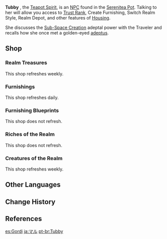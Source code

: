 {{CharacterTabs}}
{{Character Infobox
|type             = NPC
|image            = <gallery>
NPC Tubby Rank 1.png|Rank 1
NPC Tubby Rank 4.png|Rank 4
NPC Tubby Rank 7.png|Rank 7
NPC Tubby Rank 10.png|Rank 10
</gallery>
|affiliation      = Serenitea Pot
|affiliation2     = Adepti
|title            = Teapot Spirit
|title2           = Rain Calmer
|voiceEN          = [https://www.debiderryberry.com/ Debi Derryberry]<ref>Twitter: [https://twitter.com/debiderryberry/status/1462134030376349701 EN VA Self Announcement]</ref>
|voiceJP          = [http://amuleto.jp/talents/watanabechihiro.html Watanabe Chihiro (渡辺 千絢)]<ref>Amuleto: [http://amuleto.jp/talents/watanabechihiro.html JP VA's Profile]</ref>
|voiceKR          = [https://namu.wiki/w/손선영 Son Seon-yeong(손선영)]<ref>YouTube: [https://youtu.be/xplaZwxHFeA KR VA Self Announcement]</ref>
}}
'''Tubby''' {{Lang|zh=阿圆|zh_rm=Ā Yuán}}, the [[Teapot Spirits|Teapot Spirit]], is an [[NPC]] found in the [[Serenitea Pot]]. Talking to her will allow you access to [[Trust Rank]], Create Furnishing, Switch Realm Style, Realm Depot, and other features of [[Housing]].

She discusses the [[Sub-Space Creation]] adeptal power with the Traveler and recalls how she once met a golden-eyed [[adeptus]].

==Shop==
===Realm Treasures===
This shop refreshes weekly.
{{Shop/Header|currency=Realm Currency|note=Trust Rank<br />Required|vendor=Tubby|total=1}}
{{Shop|Fabric|10|50|x=5|note=2|total=1}}
{{Shop|Transient Resin|1,200|1|note=6|total=1}}
{{Shop|Hero's Wit|120|20|note=8|total=1}}
{{Shop|Wanderer's Advice|60|10|x=10|note=8|total=1}}
{{Shop|Mystic Enhancement Ore|60|40|note=8|total=1}}
{{Shop|Mora|120|20|x=10,000|note=8|total=1}}
{{Shop|Sanctifying Essence|360|5|note=8|total=1}}
{{Shop|Sanctifying Unction|90|20|note=8|total=1}}
{{Shop/Footer|total=13,100|note=&nbsp;}}

===Furnishings===
This shop refreshes daily.
{{Shop/Header|currency=Realm Currency|vendor=Tubby|total=1}}
{{Shop|Vial of Adeptal Speed|10|5|total=1}}
{{Shop|Fragrant Cedar Vegetable Rack|60|3|total=1}}
{{Shop|Blooming Hedge|80|3|total=1}}
{{Shop|Ordinary Garden Hedge|80|3|total=1}}
{{Shop|"Concealing Leaves"|80|3|total=1}}
{{Shop|"Green Fountain"|80|3|total=1}}
{{Shop|"Kindletree"|80|3|total=1}}
{{Shop|"Crystalfly's Perch"|80|3|total=1}}
{{Shop|"Southern Sweetleaves"|80|3|total=1}}
{{Shop|"Brightcrown Plumebush"|80|3|total=1}}
{{Shop|"The Color of the Wind"|80|3|total=1}}
{{Shop|Silversand Coconut Tree|80|3|total=1}}
{{Shop|Whitesand Coconut Tree|80|3|total=1}}
{{Shop|Tianheng Red Maple: Branches Aflame|80|3|total=1}}
{{Shop|Peculiar Knotwood Tree|80|3|total=1}}
{{Shop|Yellow Sandbearer Tree|80|3|total=1}}
{{Shop|Hiding Grazestone|80|3|total=1}}
{{Shop|Recreation Stone|80|3|total=1}}
{{Shop|Unmoving Kingstone|80|3|total=1}}
{{Shop|Ashen Stone|80|3|total=1}}
{{Shop|Sartorial Stone|80|3|total=1}}
{{Shop|Moss-Covered Stone|80|3|total=1}}
{{Shop|Stratus-Cloud Stone|80|3|total=1}}
{{Shop|Stepping Stone|80|3|total=1}}
{{Shop|Unprecedentedly Average Stone|80|3|total=1}}
{{Shop|Mature Cuihua Tree|80|3|total=1}}
{{Shop|Cuihua Sapling|80|3|total=1}}
{{Shop|Tall Birch|80|3|total=1}}
{{Shop|Birch Sapling|80|3|total=1}}
{{Shop|Golden Knotwood Tree|80|3|total=1}}
{{Shop|Green Knotwood Tree|80|3|total=1}}
{{Shop|Amber Knotwood Tree|80|3|total=1}}
{{Shop|Amber Irontrunk Tree|80|3|total=1}}
{{Shop|Golden Irontrunk Tree|80|3|total=1}}
{{Shop|Green Irontrunk Tree|80|3|total=1}}
{{Shop|Qingce Heronleaf Bamboo|80|3|total=1}}
{{Shop|Qingce Skysail Bamboo|80|3|total=1}}
{{Shop|Qingce Jadestone Bamboo|80|3|total=1}}
{{Shop|Overgrown Wildvest|40|3|total=1}}
{{Shop|Hazel Wildvest|40|3|total=1}}
{{Shop|Wine-Red Wildvest|40|3|total=1}}
{{Shop|Moonlight Stone|80|3|total=1}}
{{Shop|Sunset Stone|80|3|total=1}}
{{Shop|Scorched Stone|80|3|total=1}}
{{Shop|Goldchime Stone|80|3|total=1}}
{{Shop|Goldbud Stone|80|3|total=1}}
{{Shop|Summer Solstice Rock|80|3|total=1}}
{{Shop|Formation Rock|80|3|total=1}}
{{Shop|"Dainty Fists"|80|3|total=1}}
{{Shop|Chasm's Doorstep|80|3|total=1}}
{{Shop|Parched Stone|80|3|total=1}}
{{Shop|Golden Pearlroot Tree|80|3|total=1}}
{{Shop|Amber Pearlroot Tree|80|3|total=1}}
{{Shop|Withered Pearlroot Tree|80|3|total=1}}
{{Shop|Green Pearlroot Tree|80|3|total=1}}
{{Shop|Profuse Smokeleaf|40|3|total=1}}
{{Shop|Vivacious Smokeleaf|40|3|total=1}}
{{Shop|Profuse Lacquerleaf|40|3|total=1}}
{{Shop|Vivacious Lacquerleaf|40|3|total=1}}
{{Shop|Profuse Awlking|40|3|total=1}}
{{Shop|Vivacious Awlking|40|3|total=1}}
{{Shop|Luscious Bloom|40|3|total=1}}
{{Shop|Verdant Bloom|40|3|total=1}}
{{Shop|Meadow Bloom|40|3|total=1}}
{{Shop|Gemini Verdance|40|3|total=1}}
{{Shop|Gemini Jasmine|40|3|total=1}}
{{Shop|"A Seat in the Wilderness"|80|3|total=1}}
{{Shop|"Hunter's Vantage"|80|3|total=1}}
{{Shop|"Prey's Cloak of Refuge"|80|3|total=1}}
{{Shop|Verdurous Feast|80|3|total=1}}
{{Shop|Verdurous Waiter|80|3|total=1}}
{{Shop|Adeptus Amber: A Striking Sight|120|3|total=1}}
{{Shop|Adeptus Amber: Trespassers Beware|120|3|total=1}}
{{Shop|Forceful Tea Pine|40|3|total=1}}
{{Shop|Cyangrass|80|3|total=1}}
{{Shop|Stonenet|80|3|total=1}}
{{Shop|Greenspire|80|3|total=1}}
{{Shop|Verdant Ancient|80|3|total=1}}
{{Shop|Flower's First Blushing Bloom|80|3|total=1}}
{{Shop|Doves the World Over, Repose Seeking|80|3|total=1}}
{{Shop|The Precious Pink of Spring|80|3|total=1}}
{{Shop|The Red Kite's Waking and Sleeping|80|3|total=1}}
{{Shop|The Wandering Bird Within|80|3|total=1}}
{{Shop|Sappan and Vermilion Enjoined|80|3|total=1}}
{{Shop|Thoughts Beyond the Pale|80|3|total=1}}
{{Shop|The Bellflower Bids the Gloom Farewell|80|3|total=1}}
{{Shop|The Aster's Sigh|80|3|total=1}}
{{Shop|Melancholy, the Dewgrass Shadowing|80|3|total=1}}
{{Shop|Of Promises Unkept the Night Flowers Speak|80|3|total=1}}
{{Shop|Trees of Azure Jade|80|3|total=1}}
{{Shop|Through White Foam the Jade Butterfly Soars|80|3|total=1}}
{{Shop|Scarlet-Scented Fan Dance|80|3|total=1}}
{{Shop|A Thousand Petals of Red Glaze|80|3|total=1}}
{{Shop|"Between Nine Steps"|120|3|total=1}}
{{Shop|Meditation Stone|40|3|total=1}}
{{Shop|Wading Stones|40|3|total=1}}
{{Shop|Hot Spring Whitestone: Secret Fire|80|3|total=1}}
{{Shop|Weeping Stone|80|3|total=1}}
{{Shop|Ardent Cinnabar|80|3|total=1}}
{{Shop|Sub-Space Boulder: Sky Range|80|3|total=1}}
{{Shop|Sub-Space Boulder: Solitude|80|3|total=1}}
{{Shop|Sub-Space Boulder: Seat of Mist|80|3|total=1}}
{{Shop|Sub-Space Boulder: Floating Precipice|80|3|total=1}}
{{Shop|"Seal of the Provisional Head Priestess"|80|3|total=1}}
{{Shop|Of Fields Green: Border of Dreams|80|3|total=1}}
{{Shop|Of Fields Green: Starflower Fence|80|3|total=1}}
{{Shop|Of Fields Green: Smoky Labyrinth|80|3|total=1}}
{{Shop|Of Fields Green: Fluttering Color|80|3|total=1}}
{{Shop|Of Fields Green: Kitty Waiter|80|3|total=1}}
{{Shop|Of Fields Green: Velvet Chaperone|80|3|total=1}}
{{Shop|Midsummer Tea-Fragrance|80|3|total=1}}
{{Shop|Of Bamboo Teal|80|3|total=1}}
{{Shop|Amidst Dew-Covered Lilac Leaves|80|3|total=1}}
{{Shop|Thrice-Dyed Crimson Snowmelt|80|3|total=1}}
{{Shop|Evernight Glitterbough|120|3|total=1}}
{{Shop|Evernight Blazeshrub|120|3|total=1}}
{{Shop|Sub-Space Cabochon: Up, Up and Away|80|3|total=1}}
{{Shop|Burgundy Dewtree|80|3|total=1}}
{{Shop|Burgundy Needletree|80|3|total=1}}
{{Shop|Mauve Shiverstroke Shroom|80|3|total=1}}
{{Shop|Mauve Lute's-Edge Shroom|80|3|total=1}}
{{Shop/Footer|total=27,350}}

===Furnishing Blueprints===
This shop does not refresh.
{{Shop/Header|currency=Realm Currency|vendor=Tubby|total=1}}
{{Shop|Multi-Seat Round Pine Table|specific=Blueprint: Multi-Seat Round Pine Table|80|1|total=1|blueprint=1}}
{{Shop|Wooden Restaurant Signboard|specific=Blueprint: Wooden Restaurant Signboard|80|1|total=1|blueprint=1}}
{{Shop|Pine Dining Chair|specific=Blueprint: Pine Dining Chair|80|1|total=1|blueprint=1}}
{{Shop|Well-Worn Sword|specific=Blueprint: Well-Worn Sword|80|1|total=1|blueprint=1}}
{{Shop|Mounted Record Board|specific=Blueprint: Mounted Record Board|80|1|total=1|blueprint=1}}
{{Shop|Straw Hut|specific=Blueprint: Straw Hut|80|1|total=1|blueprint=1}}
{{Shop|Straw Depot|specific=Blueprint: Straw Depot|80|1|total=1|blueprint=1}}
{{Shop|Straw Shed|specific=Blueprint: Straw Shed|80|1|total=1|blueprint=1}}
{{Shop|Doorless Pine Cupboard|specific=Blueprint: Doorless Pine Cupboard|80|1|total=1|blueprint=1}}
{{Shop|Long Pine Table|specific=Blueprint: Long Pine Table|80|1|total=1|blueprint=1}}
{{Shop|Fir Shelves|specific=Blueprint: Fir Shelves|80|1|total=1|blueprint=1}}
{{Shop|Fir Weapon Rack|specific=Blueprint: Fir Weapon Rack|80|1|total=1|blueprint=1}}
{{Shop|Messy Pile of Fir Crates|specific=Blueprint: Messy Pile of Fir Crates|80|1|total=1|blueprint=1}}
{{Shop|Neat Stack of Fir Kegs|specific=Blueprint: Neat Stack of Fir Kegs|80|1|total=1|blueprint=1}}
{{Shop|Simple Cargo Cart|specific=Blueprint: Simple Cargo Cart|80|1|total=1|blueprint=1}}
{{Shop|Heavy Hay Bale|specific=Blueprint: Heavy Hay Bale|80|1|total=1|blueprint=1}}
{{Shop|Storage Sack: Buzz-Off Bag|specific=Blueprint: Storage Sack: Buzz-Off Bag|80|1|total=1|blueprint=1}}
{{Shop|Old Well|specific=Blueprint: Old Well|80|1|total=1|blueprint=1}}
{{Shop|Weathered Bamboo Fence|specific=Blueprint: Weathered Bamboo Fence|80|1|total=1|blueprint=1}}
{{Shop|Smooth Wooden Bench|specific=Blueprint: Smooth Wooden Bench|80|1|total=1|blueprint=1}}
{{Shop|Smooth Stone Bench|specific=Blueprint: Smooth Stone Bench|80|1|total=1|blueprint=1}}
{{Shop|Timber Wall With Jade Eaves|specific=Blueprint: Timber Wall With Jade Eaves|160|1|total=1|blueprint=1}}
{{Shop|Dark Wood Arch Wall|specific=Blueprint: Dark Wood Arch Wall|160|1|total=1|blueprint=1}}
{{Shop|Traditional Cedar Flooring|specific=Blueprint: Traditional Cedar Flooring|160|1|total=1|blueprint=1}}
{{Shop|Colorful Checkered Tile|specific=Blueprint: Colorful Checkered Tile|160|1|total=1|blueprint=1}}
{{Shop|Checkered Cedar Ceiling|specific=Blueprint: Checkered Cedar Ceiling|160|1|total=1|blueprint=1}}
{{Shop|Dark Checkered Ceiling|specific=Blueprint: Dark Checkered Ceiling|160|1|total=1|blueprint=1}}
{{Shop|Two-Tier Candle Chandelier|specific=Blueprint: Two-Tier Candle Chandelier|160|1|total=1|blueprint=1}}
{{Shop|Eight-Sided Lantern: Lucky Day|specific=Blueprint: Eight-Sided Lantern: Lucky Day|160|1|total=1|blueprint=1}}
{{Shop|Six-Sided Lantern: Harmony in Friendship|specific=Blueprint: Six-Sided Lantern: Harmony in Friendship|160|1|total=1|blueprint=1}}
{{Shop|"Night of the Party Pumpkins"|specific=Blueprint: "Night of the Party Pumpkins"|160|1|total=1|blueprint=1}}
{{Shop|Favonius Office Table|specific=Blueprint: Favonius Office Table|160|1|total=1|blueprint=1}}
{{Shop|Favonius Conference Table|specific=Blueprint: Favonius Conference Table|160|1|total=1|blueprint=1}}
{{Shop|Long Table With Tablecloth|specific=Blueprint: Long Table With Tablecloth|160|1|total=1|blueprint=1}}
{{Shop|Red Cedar Round Table|specific=Blueprint: Red Cedar Round Table|160|1|total=1|blueprint=1}}
{{Shop|Northern Stone Hearth|specific=Blueprint: Northern Stone Hearth|160|1|total=1|blueprint=1}}
{{Shop|"Clear Blue Afternoon"|specific=Blueprint: "Clear Blue Afternoon"|160|1|total=1|blueprint=1}}
{{Shop|"Unwavering Determination"|specific=Blueprint: "Unwavering Determination"|160|1|total=1|blueprint=1}}
{{Shop|Red Pine Wood Round Stool|specific=Blueprint: Red Pine Wood Round Stool|160|1|total=1|blueprint=1}}
{{Shop|Trusty Portable Lamp|specific=Blueprint: Trusty Portable Lamp|160|1|total=1|blueprint=1}}
{{Shop|Sturdy Birch Vanity|specific=Blueprint: Sturdy Birch Vanity|160|1|total=1|blueprint=1}}
{{Shop|Mondstadt Rug: Crimson Ardor|specific=Blueprint: Mondstadt Rug: Crimson Ardor|160|1|total=1|blueprint=1}}
{{Shop|Mondstadt Rug: Tireless Search|specific=Blueprint: Mondstadt Rug: Tireless Search|160|1|total=1|blueprint=1}}
{{Shop|Rally Banner|specific=Blueprint: Rally Banner|160|1|total=1|blueprint=1}}
{{Shop|Pure Spirit Banner|specific=Blueprint: Pure Spirit Banner|160|1|total=1|blueprint=1}}
{{Shop|Neat Stack of Books|specific=Blueprint: Neat Stack of Books|160|1|total=1|blueprint=1}}
{{Shop|"Scholar's Weariness"|specific=Blueprint: "Scholar's Weariness"|160|1|total=1|blueprint=1}}
{{Shop|"Etiquette of Correspondence"|specific=Blueprint: "Etiquette of Correspondence"|160|1|total=1|blueprint=1}}
{{Shop|Exquisite Hourglass Ornament|specific=Blueprint: Exquisite Hourglass Ornament|160|1|total=1|blueprint=1}}
{{Shop|Flower Arrangement: Baby Blue Tranquility|specific=Blueprint: Flower Arrangement: Baby Blue Tranquility|160|1|total=1|blueprint=1}}
{{Shop|Potted Plant: Crystalline Breeze|specific=Blueprint: Potted Plant: Crystalline Breeze|160|1|total=1|blueprint=1}}
{{Shop|Potted Flower: Fragrant Facade|specific=Blueprint: Potted Flower: Fragrant Facade|160|1|total=1|blueprint=1}}
{{Shop|Alchemic Device: Between Fire and Water|specific=Blueprint: Alchemic Device: Between Fire and Water|160|1|total=1|blueprint=1}}
{{Shop|Alchemic Component: Burden of Dust|specific=Blueprint: Alchemic Component: Burden of Dust|160|1|total=1|blueprint=1}}
{{Shop|Potted Plant: Petite Perrenial|specific=Blueprint: Potted Plant: Petite Perrenial|160|1|total=1|blueprint=1}}
{{Shop|Golden Triple-Arm Candelabrum|specific=Blueprint: Golden Triple-Arm Candelabrum|160|1|total=1|blueprint=1}}
{{Shop|Breeze-Blessed Bed|specific=Blueprint: Breeze-Blessed Bed|160|1|total=1|blueprint=1}}
{{Shop|Cloudy Haze Bed|specific=Blueprint: Cloudy Haze Bed|160|1|total=1|blueprint=1}}
{{Shop|Large Birch Wardrobe|specific=Blueprint: Large Birch Wardrobe|160|1|total=1|blueprint=1}}
{{Shop|Birch Double Drawer Nightstand|specific=Blueprint: Birch Double Drawer Nightstand|160|1|total=1|blueprint=1}}
{{Shop|Gold-Lined Sandbearer Nightstand|specific=Blueprint: Gold-Lined Sandbearer Nightstand|160|1|total=1|blueprint=1}}
{{Shop|Gold-Lined Sandbearer Wardrobe|specific=Blueprint: Gold-Lined Sandbearer Wardrobe|160|1|total=1|blueprint=1}}
{{Shop|Seashell Table Lamp|specific=Blueprint: Seashell Table Lamp|160|1|total=1|blueprint=1}}
{{Shop|Bustling Sundry Stand|specific=Blueprint: Bustling Sundry Stand|160|1|total=1|blueprint=1}}
{{Shop|Real Deal Fruit Stand|specific=Blueprint: Real Deal Fruit Stand|160|1|total=1|blueprint=1}}
{{Shop|Open-Air Workshop|specific=Blueprint: Open-Air Workshop|240|1|total=1|blueprint=1}}
{{Shop|Bountiful Harvest Fruit Cart|specific=Blueprint: Bountiful Harvest Fruit Cart|160|1|total=1|blueprint=1}}
{{Shop|Country Home With Tall Attic|specific=Blueprint: Country Home With Tall Attic|160|1|total=1|blueprint=1}}
{{Shop|"Traveling Merchant North of the Stone Gate"|specific=Blueprint: "Traveling Merchant North of the Stone Gate"|160|1|total=1|blueprint=1}}
{{Shop|Roll-Roofed Fruit and Vegetable Cart|specific=Blueprint: Roll-Roofed Fruit and Vegetable Cart|160|1|total=1|blueprint=1}}
{{Shop|Liyue House: Solitary Retreat|specific=Blueprint: Liyue House: Solitary Retreat|160|1|total=1|blueprint=1}}
{{Shop|Heavy Fir Forging Table|specific=Blueprint: Heavy Fir Forging Table|160|1|total=1|blueprint=1}}
{{Shop|Large Stone Mill|specific=Blueprint: Large Stone Mill|160|1|total=1|blueprint=1}}
{{Shop|Hardwood Weapon Rack|specific=Blueprint: Hardwood Weapon Rack|160|1|total=1|blueprint=1}}
{{Shop|Sturdy Stone Well|specific=Blueprint: Sturdy Stone Well|160|1|total=1|blueprint=1}}
{{Shop|Wine Jar With Bamboo Casing: Spirits Awaiting Moonrise|specific=Blueprint: Wine Jar With Bamboo Casing: Spirits Awaiting Moonrise|160|1|total=1|blueprint=1}}
{{Shop|Potted Plant: Verdant Vastness|specific=Blueprint: Potted Plant: Verdant Vastness|160|1|total=1|blueprint=1}}
{{Shop|Fruit and Veggie Stall: Harvest Bounties|specific=Blueprint: Fruit and Veggie Stall: Harvest Bounties|160|1|total=1|blueprint=1}}
{{Shop|Wine Shop Display Counter: To Your Heart's Content|specific=Blueprint: Wine Shop Display Counter: To Your Heart's Content|160|1|total=1|blueprint=1}}
{{Shop|Crude Double-Decker Pallet|specific=Blueprint: Crude Double-Decker Pallet|160|1|total=1|blueprint=1}}
{{Shop|Farmer's Scarecrow|specific=Blueprint: Farmer's Scarecrow|160|1|total=1|blueprint=1}}
{{Shop|Fruit Seller's Caution|specific=Blueprint: Fruit Seller's Caution|160|1|total=1|blueprint=1}}
{{Shop|Fruit Seller's Toil|specific=Blueprint: Fruit Seller's Toil|160|1|total=1|blueprint=1}}
{{Shop|Wooden Hilichurl Fence|specific=Blueprint: Wooden Hilichurl Fence|80|1|total=1|blueprint=1}}
{{Shop|Hilichurl Totem Fence|specific=Blueprint: Hilichurl Totem Fence|80|1|total=1|blueprint=1}}
{{Shop|Hilichurl Archery Target|specific=Blueprint: Hilichurl Archery Target|160|1|total=1|blueprint=1}}
{{Shop|Hilichurl Horned Pot|specific=Blueprint: Hilichurl Horned Pot|160|1|total=1|blueprint=1}}
{{Shop|Bamboo Outdoor Tea Table|specific=Blueprint: Bamboo Outdoor Tea Table|160|1|total=1|blueprint=1}}
{{Shop|Water-Retaining Flower Beds|specific=Blueprint: Water-Retaining Flower Beds|160|1|total=1|blueprint=1}}
{{Shop|Lush Grapevine|specific=Blueprint: Lush Grapevine|160|1|total=1|blueprint=1}}
{{Shop|Wrought Iron Carved Street Light|specific=Blueprint: Wrought Iron Carved Street Light|160|1|total=1|blueprint=1}}
{{Shop|Evil-Repelling Lantern: All-Around Lighting|specific=Blueprint: Evil-Repelling Lantern: All-Around Lighting|160|1|total=1|blueprint=1}}
{{Shop|Four Corners Lantern: Amity From Afar|specific=Blueprint: Four Corners Lantern: Amity From Afar|160|1|total=1|blueprint=1}}
{{Shop|Shadow Lamp: Painted Shadow|specific=Blueprint: Shadow Lamp: Painted Shadow|160|1|total=1|blueprint=1}}
{{Shop|Soft Lounge Sofa|specific=Blueprint: Soft Lounge Sofa|240|1|total=1|blueprint=1}}
{{Shop|Economy Cuihua Bookshelf|specific=Blueprint: Economy Cuihua Bookshelf|240|1|total=1|blueprint=1}}
{{Shop|"Archivist's Treasure Trove"|specific=Blueprint: "Archivist's Treasure Trove"|240|1|total=1|blueprint=1}}
{{Shop|Birch Main Courtyard Gate|specific=Blueprint: Birch Main Courtyard Gate|240|1|total=1|blueprint=1}}
{{Shop|Carved Courtyard Fence Ending|specific=Blueprint: Carved Courtyard Fence Ending|240|1|total=1|blueprint=1}}
{{Shop|Carved Courtyard Fence|specific=Blueprint: Carved Courtyard Fence|240|1|total=1|blueprint=1}}
{{Shop|Wing House: Dawn & Dusk|specific=Blueprint: Wing House: Dawn & Dusk|240|1|total=1|blueprint=1}}
{{Shop|Pavilion: Stargazer's Shelter|specific=Blueprint: Pavilion: Stargazer's Shelter|240|1|total=1|blueprint=1}}
{{Shop|Scenic Corridor: Sylvan Stroll|specific=Blueprint: Scenic Corridor: Sylvan Stroll|240|1|total=1|blueprint=1}}
{{Shop|Courtyard Wall: Spring and Autumn Splendor|specific=Blueprint: Courtyard Wall: Spring and Autumn Splendor|240|1|total=1|blueprint=1}}
{{Shop|Wall Corner: Fragrant Nook|specific=Blueprint: Wall Corner: Fragrant Nook|240|1|total=1|blueprint=1}}
{{Shop|Courtyard Wall: All in a Row|specific=Blueprint: Courtyard Wall: All in a Row|240|1|total=1|blueprint=1}}
{{Shop|Courtyard Wall: Peace Across|specific=Blueprint: Courtyard Wall: Peace Across|240|1|total=1|blueprint=1}}
{{Shop|Main Entrance: Gateway to the Clouds|specific=Blueprint: Main Entrance: Gateway to the Clouds|240|1|total=1|blueprint=1}}
{{Shop|Perimeter Wall: Scenic Archway|specific=Blueprint: Perimeter Wall: Scenic Archway|240|1|total=1|blueprint=1}}
{{Shop|Sturdy Wooden Barrel|specific=Blueprint: Sturdy Wooden Barrel|80|1|total=1|blueprint=1}}
{{Shop|Soil-Carrying Wooden Barrel|specific=Blueprint: Soil-Carrying Wooden Barrel|80|1|total=1|blueprint=1}}
{{Shop|Newly Grown Grapevines|specific=Blueprint: Newly Grown Grapevines|160|1|total=1|blueprint=1}}
{{Shop|Simple Wooden Fence|specific=Blueprint: Simple Wooden Fence|80|1|total=1|blueprint=1}}
{{Shop|Half-Constructed Fence|specific=Blueprint: Half-Constructed Fence|80|1|total=1|blueprint=1}}
{{Shop|Tall Wooden Pole|specific=Blueprint: Tall Wooden Pole|80|1|total=1|blueprint=1}}
{{Shop|Temporary Work Quarters|specific=Blueprint: Temporary Work Quarters|80|1|total=1|blueprint=1}}
{{Shop|Wood Bundle|specific=Blueprint: Wood Bundle|80|1|total=1|blueprint=1}}
{{Shop|Rainproof Fir Cargo Container|specific=Blueprint: Rainproof Fir Cargo Container|160|1|total=1|blueprint=1}}
{{Shop|Countryside Tea Stand|specific=Blueprint: Countryside Tea Stand|160|1|total=1|blueprint=1}}
{{Shop|"The Adventurer's Treasures"|specific=Blueprint: "The Adventurer's Treasures"|160|1|total=1|blueprint=1}}
{{Shop|Stone Cup-Shaped Pool|specific=Blueprint: Stone Cup-Shaped Pool|160|1|total=1|blueprint=1}}
{{Shop|Glazed Porcelain Tea Set: "Embracing Truth"|specific=Blueprint: Glazed Porcelain Tea Set: "Embracing Truth"|160|1|total=1|blueprint=1}}
{{Shop|Amidst Poetic Pondering|specific=Blueprint: Amidst Poetic Pondering|240|1|total=1}}
{{Shop|Amidst Whispering Winds|specific=Blueprint: Amidst Whispering Winds|240|1|total=1}}
{{Shop|Feiyun Study Room|specific=Blueprint: Feiyun Study Room|240|1|total=1}}
{{Shop|Cloudy Haze Dream-Court|specific=Blueprint: Cloudy Haze Dream-Court|240|1|total=1}}
{{Shop|Secret Research Lab|specific=Blueprint: Secret Research Lab|240|1|total=1}}
{{Shop|Cottage Kitchen|specific=Blueprint: Cottage Kitchen|240|1|total=1}}
{{Shop|Weapon Forging Station|specific=Blueprint: Weapon Forging Station|240|1|total=1}}
{{Shop|Idyllic Town|specific=Blueprint: Idyllic Town|240|1|total=1}}
{{Shop|Bird and Blossom Park|specific=Blueprint: Bird and Blossom Park|240|1|total=1}}
{{Shop|Gathering of Gourmets|specific=Blueprint: Gathering of Gourmets|240|1|total=1}}
{{Shop|Glittering Street|specific=Blueprint: Glittering Street|240|1|total=1}}
{{Shop|Qingce Cloud Residence|specific=Blueprint: Qingce Cloud Residence|240|1|total=1}}
{{Shop|Of Hunting and Dancing|specific=Blueprint: Of Hunting and Dancing|240|1|total=1}}
{{Shop|Iter Ad Astra Abyssosque|specific=Blueprint: Iter Ad Astra Abyssosque|240|1|total=1}}
{{Shop|Dawn Orchard|specific=Blueprint: Dawn Orchard|240|1|total=1}}
{{Shop|Embroidered Lantern: Lofty Grandeur|specific=Blueprint: Embroidered Lantern: Lofty Grandeur|240|1|total=1|blueprint=1}}
{{Shop|Embroidered Curtains|specific=Blueprint: Embroidered Curtains|240|1|total=1|blueprint=1}}
{{Shop|Silk Curtains: Fetching the Sanguine Sky|specific=Blueprint: Silk Curtains: Fetching the Sanguine Sky|240|1|total=1|blueprint=1}}
{{Shop|Floral Screen: Jade and Gold|specific=Blueprint: Floral Screen: Jade and Gold|240|1|total=1|blueprint=1}}
{{Shop|Thundering Heavens Drum|specific=Blueprint: Thundering Heavens Drum|240|1|total=1|blueprint=1}}
{{Shop|Tasseled Lantern: Deck the Streets|specific=Blueprint: Tasseled Lantern: Deck the Streets|240|1|total=1|blueprint=1}}
{{Shop|Lantern-Lit Stage: Crescendo|specific=Blueprint: Lantern-Lit Stage: Crescendo|240|1|total=1|blueprint=1}}
{{Shop|"Feather-Light Praise"|specific=Blueprint: "Feather-Light Praise"|240|1|total=1|blueprint=1}}
{{Shop|"The Blue Ocean's Treasure"|specific=Blueprint: "The Blue Ocean's Treasure"|240|1|total=1|blueprint=1}}
{{Shop|"Witch's Chorus"|specific=Blueprint: "Witch's Chorus"|240|1|total=1|blueprint=1}}
{{Shop|"A Guide in the Summer Woods"|specific=Blueprint: "A Guide in the Summer Woods"|160|1|total=1|blueprint=1}}
{{Shop|"A Messenger in the Summer Woods"|specific=Blueprint: "A Messenger in the Summer Woods"|160|1|total=1|blueprint=1}}
{{Shop|"Pure Gorgeous Summer"|specific=Blueprint: "Pure Gorgeous Summer"|240|1|total=1|blueprint=1}}
{{Shop|Otogi Wood Ramen Stand|specific=Blueprint: Otogi Wood Ramen Stand|160|1|total=1|blueprint=1}}
{{Shop|"Three Reaches Bright"|specific=Blueprint: "Three Reaches Bright"|160|1|total=1|blueprint=1}}
{{Shop|Whitestone "Meichuu" Standing Lamp|specific=Blueprint: Whitestone "Meichuu" Standing Lamp|160|1|total=1|blueprint=1}}
{{Shop|Otogi "Meichuu" Standing Lamp|specific=Blueprint: Otogi "Meichuu" Standing Lamp|160|1|total=1|blueprint=1}}
{{Shop|Foundations of Stone: Path of Cultivation|specific=Blueprint: Foundations of Stone: Path of Cultivation|160|1|total=1|blueprint=1}}
{{Shop|Foundations of Stone: Timely Arrival|specific=Blueprint: Foundations of Stone: Timely Arrival|160|1|total=1|blueprint=1}}
{{Shop|Foundations of Stone: Double-Time|specific=Blueprint: Foundations of Stone: Double-Time|160|1|total=1|blueprint=1}}
{{Shop|Maple Wood Vaulted Wall|specific=Blueprint: Maple Wood Vaulted Wall|160|1|total=1|blueprint=1}}
{{Shop|Maple Wood Square Ceiling|specific=Blueprint: Maple Wood Square Ceiling|160|1|total=1|blueprint=1}}
{{Shop|Brown Maple Flooring|specific=Blueprint: Brown Maple Flooring|160|1|total=1|blueprint=1}}
{{Shop|Veranda Corner: Pavilion's Watch|specific=Blueprint: Veranda Corner: Pavilion's Watch|240|1|total=1|blueprint=1}}
{{Shop|Inazuman Mansion: As One|specific=Blueprint: Inazuman Mansion: As One|240|1|total=1|blueprint=1}}
{{Shop|Inazuman Workshop: Exhaustive Regularity|specific=Blueprint: Inazuman Workshop: Exhaustive Regularity|160|1|total=1|blueprint=1}}
{{Shop|Inazuman Home: Routine Dimensions|specific=Blueprint: Inazuman Home: Routine Dimensions|160|1|total=1|blueprint=1}}
{{Shop|Inazuman Workshop: Multipurpose|specific=Blueprint: Inazuman Workshop: Multipurpose|160|1|total=1|blueprint=1}}
{{Shop|Inazuman Home: Clanking Metal|specific=Blueprint: Inazuman Home: Clanking Metal|160|1|total=1|blueprint=1}}
{{Shop|Inazuman Workshop: Sweetness Sought|specific=Blueprint: Inazuman Workshop: Sweetness Sought|160|1|total=1|blueprint=1}}
{{Shop|Inazuman Home: Irreplaceable Foresight|specific=Blueprint: Inazuman Home: Irreplaceable Foresight|160|1|total=1|blueprint=1}}
{{Shop|Inazuman Official Residence: Forcefulness|specific=Blueprint: Inazuman Official Residence: Forcefulness|240|1|total=1|blueprint=1}}
{{Shop|Camp Watchtower: Viewport|specific=Blueprint: Camp Watchtower: Viewport|160|1|total=1|blueprint=1}}
{{Shop|Camp Tent: Timely Tactics|specific=Blueprint: Camp Tent: Timely Tactics|240|1|total=1|blueprint=1}}
{{Shop|Camp Dwelling: Shoring Up|specific=Blueprint: Camp Dwelling: Shoring Up|160|1|total=1|blueprint=1}}
{{Shop|Camp Gate: Fealty|specific=Blueprint: Camp Gate: Fealty|160|1|total=1|blueprint=1}}
{{Shop|Encampment Fence: Jagged Teeth|specific=Blueprint: Encampment Fence: Jagged Teeth|160|1|total=1|blueprint=1}}
{{Shop|Encampment Fence: Decisive Judgment|specific=Blueprint: Encampment Fence: Decisive Judgment|160|1|total=1|blueprint=1}}
{{Shop|Encampment Fence: Honing Goad|specific=Blueprint: Encampment Fence: Honing Goad|160|1|total=1|blueprint=1}}
{{Shop|Shrine Hall: Gentle Wishes|specific=Blueprint: Shrine Hall: Gentle Wishes|240|1|total=1|blueprint=1}}
{{Shop|Shrine Annex: Pleased to Serve|specific=Blueprint: Shrine Annex: Pleased to Serve|240|1|total=1|blueprint=1}}
{{Shop|Shrine Corridor: Sakura-Dusted Path|specific=Blueprint: Shrine Corridor: Sakura-Dusted Path|240|1|total=1|blueprint=1}}
{{Shop|Shrine Corridor: Vermilion Gaze|specific=Blueprint: Shrine Corridor: Vermilion Gaze|240|1|total=1|blueprint=1}}
{{Shop|Estate Reception: Prim and Proper|specific=Blueprint: Estate Reception: Prim and Proper|240|1|total=1|blueprint=1}}
{{Shop|Estate Gate: Windy Doors|specific=Blueprint: Estate Gate: Windy Doors|240|1|total=1|blueprint=1}}
{{Shop|Estate Corridor: Onward With Ease|specific=Blueprint: Estate Corridor: Onward With Ease|240|1|total=1|blueprint=1}}
{{Shop|Estate Courtyard Corner: Measured Harmony|specific=Blueprint: Estate Courtyard Corner: Measured Harmony|240|1|total=1|blueprint=1}}
{{Shop|Estate Storehouse: We Have Reserves|specific=Blueprint: Estate Storehouse: We Have Reserves|240|1|total=1|blueprint=1}}
{{Shop|Estate Courtyard Wall: Stoneguard|specific=Blueprint: Estate Courtyard Wall: Stoneguard|240|1|total=1|blueprint=1}}
{{Shop|Estate Courtyard Wall: Harmonious Corner|specific=Blueprint: Estate Courtyard Wall: Harmonious Corner|240|1|total=1|blueprint=1}}
{{Shop|Estate Courtyard Wall: Hidden Boundary|specific=Blueprint: Estate Courtyard Wall: Hidden Boundary|240|1|total=1|blueprint=1}}
{{Shop|Estate Wall Corner: Old City Palisade|specific=Blueprint: Estate Wall Corner: Old City Palisade|240|1|total=1|blueprint=1}}
{{Shop|Yumemiru "Juunen" Street Lamp|specific=Blueprint: Yumemiru "Juunen" Street Lamp|160|1|total=1|blueprint=1}}
{{Shop|Aralia "Renzou" Street Lamp|specific=Blueprint: Aralia "Renzou" Street Lamp|160|1|total=1|blueprint=1}}
{{Shop|Narukami's Banner|specific=Blueprint: Narukami's Banner|160|1|total=1|blueprint=1}}
{{Shop|Camp Bow-Rack: Fletching|specific=Blueprint: Camp Bow-Rack: Fletching|160|1|total=1|blueprint=1}}
{{Shop|Camp Spear-Rack: Point Break|specific=Blueprint: Camp Spear-Rack: Point Break|160|1|total=1|blueprint=1}}
{{Shop|Red-Iron Coral|specific=Blueprint: Red-Iron Coral|160|1|total=1|blueprint=1}}
{{Shop|Glowstone Parasol|specific=Blueprint: Glowstone Parasol|160|1|total=1|blueprint=1}}
{{Shop|Otogi "Rikuyou" Wooden Barrel|specific=Blueprint: Otogi "Rikuyou" Wooden Barrel|80|1|total=1|blueprint=1}}
{{Shop|Village Well: Underground Spring|specific=Blueprint: Village Well: Underground Spring|160|1|total=1|blueprint=1}}
{{Shop|"Kyuukou" Otogi Flower Terrace|specific=Blueprint: "Kyuukou" Otogi Flower Terrace|160|1|total=1|blueprint=1}}
{{Shop|"Sanzai" Otogi Flower Terrace|specific=Blueprint: "Sanzai" Otogi Flower Terrace|160|1|total=1|blueprint=1}}
{{Shop|"Henji" Aralia Noticeboard|specific=Blueprint: "Henji" Aralia Noticeboard|80|1|total=1|blueprint=1}}
{{Shop|Replica Ancient Otogi Keg|specific=Blueprint: Replica Ancient Otogi Keg|80|1|total=1|blueprint=1}}
{{Shop|Teahouse Vessel: Scent-Sealer|specific=Blueprint: Teahouse Vessel: Scent-Sealer|160|1|total=1|blueprint=1}}
{{Shop|Teahouse Cushion: Night-Woven|specific=Blueprint: Teahouse Cushion: Night-Woven|80|1|total=1|blueprint=1}}
{{Shop|Cast in Clay|specific=Blueprint: Cast in Clay|160|1|total=1|blueprint=1}}
{{Shop|The Essential Vase|specific=Blueprint: The Essential Vase|160|1|total=1|blueprint=1}}
{{Shop|A Favor Returned|specific=Blueprint: A Favor Returned|160|1|total=1|blueprint=1}}
{{Shop|Common Cast Iron Stove|specific=Blueprint: Common Cast Iron Stove|160|1|total=1|blueprint=1}}
{{Shop|"Hyoutei" Stacked Aralia Wood Boxes|specific=Blueprint: "Hyoutei" Stacked Aralia Wood Boxes|160|1|total=1|blueprint=1}}
{{Shop|Teahouse Lamp: Light Concealed|specific=Blueprint: Teahouse Lamp: Light Concealed|160|1|total=1|blueprint=1}}
{{Shop|Maple Wood Lamp: Light Fragrance|specific=Blueprint: Maple Wood Lamp: Light Fragrance|160|1|total=1|blueprint=1}}
{{Shop|Maple Wood Floor Lamp: Clarity|specific=Blueprint: Maple Wood Floor Lamp: Clarity|160|1|total=1|blueprint=1}}
{{Shop|Court Lantern: Lingering Majesty|specific=Blueprint: Court Lantern: Lingering Majesty|160|1|total=1|blueprint=1}}
{{Shop|Court Lantern: Thundering Heart|specific=Blueprint: Court Lantern: Thundering Heart|160|1|total=1|blueprint=1}}
{{Shop|Maple Wood Chandelier: Illume|specific=Blueprint: Maple Wood Chandelier: Illume|160|1|total=1|blueprint=1}}
{{Shop|Teahouse Counter: "Toshimaru"|specific=Blueprint: Teahouse Counter: "Toshimaru"|160|1|total=1|blueprint=1}}
{{Shop|Teahouse Round Stool: Pain Point Reduction|specific=Blueprint: Teahouse Round Stool: Pain Point Reduction|80|1|total=1|blueprint=1}}
{{Shop|Painted Vision: Of Mountains and Skies Distant|specific=Blueprint: Painted Vision: Of Mountains and Skies Distant|240|1|total=1|blueprint=1}}
{{Shop|Painted Vision: Stunning Waters|specific=Blueprint: Painted Vision: Stunning Waters|240|1|total=1|blueprint=1}}
{{Shop|Aralia "Bangaku" Shelf|specific=Blueprint: Aralia "Bangaku" Shelf|160|1|total=1|blueprint=1}}
{{Shop|Aralia "Fusen" Cupboard|specific=Blueprint: Aralia "Fusen" Cupboard|160|1|total=1|blueprint=1}}
{{Shop|Yumemiru "Dewcover" Wardrobe|specific=Blueprint: Yumemiru "Dewcover" Wardrobe|160|1|total=1|blueprint=1}}
{{Shop|Maple Wood Ritual Drum: Festive Music|specific=Blueprint: Maple Wood Ritual Drum: Festive Music|160|1|total=1|blueprint=1}}
{{Shop|Maple Wood Ritual Drum: A Great Din|specific=Blueprint: Maple Wood Ritual Drum: A Great Din|160|1|total=1|blueprint=1}}
{{Shop|Teahouse Folding Screen: Hidden Heart of Gold|specific=Blueprint: Teahouse Folding Screen: Hidden Heart of Gold|240|1|total=1|blueprint=1}}
{{Shop|Yumemiru "Decorum" Kimono Rack|specific=Blueprint: Yumemiru "Decorum" Kimono Rack|160|1|total=1|blueprint=1}}
{{Shop|Ancestral Sword Rack: Four Core Principles|specific=Blueprint: Ancestral Sword Rack: Four Core Principles|240|1|total=1|blueprint=1}}
{{Shop|Hatamoto Armor: Eijin Genkou|specific=Blueprint: Hatamoto Armor: Eijin Genkou|240|1|total=1|blueprint=1}}
{{Shop|Yumemiru "Jukaku" Folding Screen|specific=Blueprint: Yumemiru "Jukaku" Folding Screen|240|1|total=1|blueprint=1}}
{{Shop|Yumemiru "Cold and Warmth" Kotatsu|specific=Blueprint: Yumemiru "Cold and Warmth" Kotatsu|240|1|total=1|blueprint=1}}
{{Shop|Evil-Slaying Bows|specific=Blueprint: Evil-Slaying Bows|160|1|total=1|blueprint=1}}
{{Shop|Spiritchaser Screen|specific=Blueprint: Spiritchaser Screen|160|1|total=1|blueprint=1}}
{{Shop|"Divine Nose:" Kitsu-Kitsu Daruma|specific=Blueprint: "Divine Nose:" Kitsu-Kitsu Daruma|160|1|total=1|blueprint=1}}
{{Shop|"True Cookery": Nuki-Nuki Daruma|specific=Blueprint: "True Cookery": Nuki-Nuki Daruma|160|1|total=1|blueprint=1}}
{{Shop|Yumemiru "Sakura's Rest" Bed|specific=Blueprint: Yumemiru "Sakura's Rest" Bed|160|1|total=1|blueprint=1}}
{{Shop|Whitestone Hot Spring: Diffusing Warmth|specific=Blueprint: Whitestone Hot Spring: Diffusing Warmth|160|1|total=1|blueprint=1}}
{{Shop|Hot Spring Folding Screen: Moderation|specific=Blueprint: Hot Spring Folding Screen: Moderation|160|1|total=1|blueprint=1}}
{{Shop|Hot Spring Outer Wall: No Vaulting|specific=Blueprint: Hot Spring Outer Wall: No Vaulting|160|1|total=1|blueprint=1}}
{{Shop|Hot Spring Wall: Well-Grounded|specific=Blueprint: Hot Spring Wall: Well-Grounded|160|1|total=1|blueprint=1}}
{{Shop|"Sekijou" Aralia Tea Table|specific=Blueprint: "Sekijou" Aralia Tea Table|160|1|total=1|blueprint=1}}
{{Shop|Hot Spring Foyer: Shelter from the Cold|specific=Blueprint: Hot Spring Foyer: Shelter from the Cold|160|1|total=1|blueprint=1}}
{{Shop|Village Well: Subterranean Secrets|specific=Blueprint: Village Well: Subterranean Secrets|160|1|total=1|blueprint=1}}
{{Shop|Wakeful Spring|specific=Blueprint: Wakeful Spring|240|1|total=1}}
{{Shop|Military Exercise Grounds|specific=Blueprint: Military Exercise Grounds|240|1|total=1}}
{{Shop|Eternal Domain of Fleeting Dreams|specific=Blueprint: Eternal Domain of Fleeting Dreams|240|1|total=1}}
{{Shop|A Thousand Swings|specific=Blueprint: A Thousand Swings|240|1|total=1}}
{{Shop|Of Maple and Tea Scents Entwined|specific=Blueprint: Of Maple and Tea Scents Entwined|240|1|total=1}}
{{Shop|Lingering Moment|specific=Blueprint: Lingering Moment|240|1|total=1|blueprint=1}}
{{Shop|Of Fields Green: Cookie Road|specific=Blueprint: Of Fields Green: Cookie Road|160|1|total=1|blueprint=1}}
{{Shop|Foundations of Stone: Fortunate Times|specific=Blueprint: Foundations of Stone: Fortunate Times|160|1|total=1|blueprint=1}}
{{Shop|Sub-Space Cabochon: In Soaring Flight|specific=Blueprint: Sub-Space Cabochon: In Soaring Flight|240|1|total=1|blueprint=1}}
{{Shop|Festival Booth - "Strange Wonders"|specific=Blueprint: Festival Booth - "Strange Wonders"|160|1|total=1|blueprint=1}}
{{Shop|Festival Booth - "Literary Talent"|specific=Blueprint: Festival Booth - "Literary Talent"|160|1|total=1|blueprint=1}}
{{Shop|"Kitsune Guuji" Exclusive Painted Flag Banner|specific=Blueprint: "Kitsune Guuji" Exclusive Painted Flag Banner|160|1|total=1|blueprint=1}}
{{Shop|Heavy-Duty Restaurant Stove|specific=Blueprint: Heavy-Duty Restaurant Stove|160|1|total=1|blueprint=1}}
{{Shop|Serene Flames|specific=Blueprint: Serene Flames|160|1|total=1|blueprint=1}}
{{Shop|Training Ground Support Stakes|specific=Blueprint: Training Ground Support Stakes|160|1|total=1|blueprint=1}}
{{Shop|Inazuman Home: Watatsumi Reminiscence|specific=Blueprint: Inazuman Home: Watatsumi Reminiscence|160|1|total=1|blueprint=1}}
{{Shop|Inazuman Home: House of Coral|specific=Blueprint: Inazuman Home: House of Coral|160|1|total=1|blueprint=1}}
{{Shop|Inazuman Home: Stormhouse|specific=Blueprint: Inazuman Home: Stormhouse|160|1|total=1|blueprint=1}}
{{Shop|Pear Orchard Seat: Of Tunes and Fragrant Tea|specific=Blueprint: Pear Orchard Seat: Of Tunes and Fragrant Tea|240|1|total=1|blueprint=1}}
{{Shop|Pear Orchard Seat: Gathered in Joy|specific=Blueprint: Pear Orchard Seat: Gathered in Joy|160|1|total=1|blueprint=1}}
{{Shop|Pear Orchard Accessory: Attend and Listen|specific=Blueprint: Pear Orchard Accessory: Attend and Listen|240|1|total=1|blueprint=1}}
{{Shop|Pear Orchard Screen: Dexterous|specific=Blueprint: Pear Orchard Screen: Dexterous|240|1|total=1|blueprint=1}}
{{Shop|Pear Orchard Screen: Deft|specific=Blueprint: Pear Orchard Screen: Deft|240|1|total=1|blueprint=1}}
{{Shop|Foundations of Stone: Grand Design|specific=Blueprint: Foundations of Stone: Grand Design|160|1|total=1|blueprint=1}}
{{Shop|Stoneworks Crane: Hill Tamer|specific=Blueprint: Stoneworks Crane: Hill Tamer|160|1|total=1|blueprint=1}}
{{Shop|Stoneworks Lamp: Deeping-Gloom Candle|specific=Blueprint: Stoneworks Lamp: Deeping-Gloom Candle|160|1|total=1|blueprint=1}}
{{Shop|Tranquil Starlight|specific=Blueprint: Tranquil Starlight|240|1|total=1|blueprint=1}}
{{Shop|Dodoco's Summertime|specific=Blueprint: Dodoco's Summertime|240|1|total=1|blueprint=1}}
{{Shop|Dodoco's Travel Bag|specific=Blueprint: Dodoco's Travel Bag|240|1|total=1|blueprint=1}}
{{Shop|Dodoco's Dodo Stove|specific=Blueprint: Dodoco's Dodo Stove|240|1|total=1|blueprint=1}}
{{Shop|Dodoco's Beach Nap|specific=Blueprint: Dodoco's Beach Nap|240|1|total=1|blueprint=1}}
{{Shop|Dodoco's Collection Cupboard|specific=Blueprint: Dodoco's Collection Cupboard|240|1|total=1|blueprint=1}}
{{Shop|Dodoco's Sunshade Umbrella|specific=Blueprint: Dodoco's Sunshade Umbrella|240|1|total=1|blueprint=1}}
{{Shop/Footer|total=47,920}}

===Riches of the Realm===
This shop does not refresh.
{{Shop/Header|currency=Realm Currency|vendor=Tubby|total=1}}
{{Shop|A Path of Value: Jade Field|300|2|total=1}}
{{Shop|A Path of Value: Luxuriant Glebe|300|1|total=1}}
{{Shop|A Path of Value: Orderly Meadow|300|2|total=1}}
{{Shop|Sub-Space Waypoint|100|10|total=1}}
{{Shop|Leisure Device: Rhythmic Sprinter|300|1|total=1}}
{{Shop|Speedy Rhythm: Verdance|300|1|total=1}}
{{Shop|Speedy Rhythm: Ultramarine|300|1|total=1}}
{{Shop|Speedy Rhythm: Antler Brown|300|1|total=1}}
{{Shop|Speedy Rhythm: Mallow Mauve|300|1|total=1}}
{{Shop|Euphonium Unbound: Soaring|300|1|total=1}}
{{Shop|Euphonium Unbound: Winding|300|1|total=1}}
{{Shop|Leisure Device: On the Pulse|300|1|total=1}}
{{Shop|Leisure Device: Maximum Motivation|300|1|total=1}}
{{Shop|"Slumbering Fireworks"|100|5|total=1}}
{{Shop|"Leisurely Fireworks"|100|5|total=1}}
{{Shop|Leisure Device: Confused Confuzzlement|300|1|total=1}}
{{Shop|Pear Orchard Snare Drum: A Quartet Chorus|300|1|total=1}}
{{Shop|Pear Orchard Percussion: Gong on the Dot|300|1|total=1}}
{{Shop/Footer|total=7,100}}

===Creatures of the Realm===
This shop refreshes weekly.
{{Shop/Header|currency=Realm Currency|vendor=Tubby|total=1}}
{{Shop|Silk Flower Seed|5|5|total=1}}
{{Shop|Sweet Flower Seed|5|5|total=1}}
{{Shop|Cecilia Seed|5|5|total=1}}
{{Shop|Glaze Lily Seed|5|5|total=1}}
{{Shop|Windwheel Aster Seed|5|5|total=1}}
{{Shop|Qingxin Seed|5|5|total=1}}
{{Shop|Violetgrass Seed|5|5|total=1}}
{{Shop|Valberry Seed|5|5|total=1}}
{{Shop|Small Lamp Grass Seed|5|5|total=1}}
{{Shop|Jueyun Chili Seed|5|5|total=1}}
{{Shop|Carrot Seed|5|5|total=1}}
{{Shop|Radish Seed|5|5|total=1}}
{{Shop|Mint Seed|5|5|total=1}}
{{Shop|Mushroom Spore|5|5|total=1}}
{{Shop|Naku Weed Seed|5|5|total=1}}
{{Shop|Horsetail Seed|5|5|total=1}}
{{Shop|Snapdragon Seed|5|5|total=1}}
{{Shop|Lotus Seed|5|5|total=1}}
{{Shop|Calla Lily Seed|5|5|total=1}}
{{Shop|Seagrass Seed|5|5|total=1}}
{{Shop|Sea Ganoderma Cutting|5|5|total=1}}
{{Shop/Footer|total=525}}

==Other Languages==
{{Other Languages
|default_hidden = 1
|en       = Tubby
|zhs      = 阿圆
|zhs_rm   = Ā Yuán
|zht      = 阿圓
|zht_rm   = Ā Yuán
|ja       = マル
|ja_rm    = Maru
|ko       = 포롱이
|ko_rm    = Porong-i
|es       = Gordi
|fr       = Taby
|ru       = Пухляш
|th       = Tubby
|vi       = Tubby
|de       = Knolle
|id       = Tubby
|pt       = Tubby
}}

==Change History==
{{Change History|1.5}}

==References==
{{Reflist}}

[[es:Gordi]]
[[ja:マル]]
[[pt-br:Tubby]]